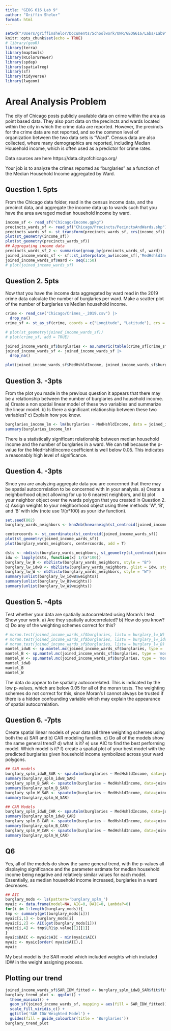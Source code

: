 ```yaml
---
title: "GEOG 616 Lab 9"
author: "Griffin Shelor"
format: html
---
```


```r
setwd("/Users/griffinshelor/Documents/Schoolwork/UNR/GEOG616/Labs/Lab9")
knitr::opts_chunk$set(echo = TRUE)
# library(geoR)
library(terra)
library(maptools)
library(RColorBrewer)
library(spdep)
library(spatialreg)
library(sf)
library(tidyverse)
library(lwgeom)
```

# Areal Analysis Problem

The city of Chicago posts publicly available data on crime within the area as point based data. They also post data on the precincts and wards located within the city in which the crime data are reported. However, the precincts for the crime data are not reported, and so the common level of organization between the two data sets is "Ward". Census data are also collected, where many demographics are reported, including Median Household income, which is often used as a predictor for crime rates.

Data sources are here https://data.cityofchicago.org/

Your job is to analyze the crimes reported as "burglaries" as a function of the Median Household Income aggregated by Ward.

## Question 1. 5pts

From the Chicago data folder, read in the census income data, and the precinct data, and aggregate the income data up to wards such that you have the area averaged median household income by ward. 

```r
income_sf <- read_sf("Chicago/Income.gpkg")
precincts_wards_sf <- read_sf("Chicago/Precincts/PecinctsAndWards.shp")
precincts_wards_sf <- st_transform(precincts_wards_sf, crs(income_sf))
plot(st_geometry(income_sf))
plot(st_geometry(precincts_wards_sf))
## Aggregating income data
precincts_wards_sf_2 <- summarise(group_by(precincts_wards_sf, ward))
joined_income_wards_sf <- sf::st_interpolate_aw(income_sf[,'MedHshldIncome'], precincts_wards_sf_2[,'ward'], extensive = F)
joined_income_wards_sf$Ward <- seq(1:50)
# plot(joined_income_wards_sf)
```

## Question 2. 5pts
Now that you have the income data aggregated by ward read in the 2019 crime data calculate the number of burglaries per ward. Make a scatter plot of the number of burglaries vs Median household income. 
```r
crime <- read_csv("Chicago/Crimes_-_2019.csv") |>
  drop_na()
crime_sf <- st_as_sf(crime, coords = c("Longitude", "Latitude"), crs = crs(income_sf))

# plot(st_geometry(joined_income_wards_sf))
# plot(crime_sf, add = TRUE)

joined_income_wards_sf$burglaries <- as.numeric(table(crime_sf[crime_sf$`Primary Type` == "BURGLARY",]$Ward))
joined_income_wards_sf <- joined_income_wards_sf |>
  drop_na()

plot(joined_income_wards_sf$MedHshldIncome, joined_income_wards_sf$burglaries)
```


## Question 3. -3pts

From the plot you made in the previous question it appears that there may be a relationship between the number of burglaries and household income. a) Create a non spatial linear model of these two variables and summarize the linear model. b) Is there a significant relationship between these two variables? c) Explain how you know.

```r
burglaries_income_lm <- lm(burglaries ~ MedHshldIncome, data = joined_income_wards_sf)
summary(burglaries_income_lm)
```
There is a statistically significant relationship between median household income and the number of burglaries in a ward. We can tell because the p-value for the MedHshldIncome coefficient is well below 0.05. This indicates a reasonably high level of significance.



## Question 4. -3pts
Since you are analyzing aggregate data you are concerned that there may be spatial autocorrelation to be concerned with in your analysis. a) Create a neighborhood object allowing for up to 6 nearest neighbors, and b) plot your neighbor object over the wards polygon that you created in Question 2. c) Assign weights to your neighborhood object using three methods 'W', 'B', and 'B' with idw (note use 1/(x*100) as your idw function).


```r
set.seed(802)
burglary_wards_neighbors <- knn2nb(knearneigh(st_centroid(joined_income_wards_sf), k = 6))

centercoords <- st_coordinates(st_centroid(joined_income_wards_sf))
plot(st_geometry(joined_income_wards_sf))
plot(burglary_wards_neighbors, centercoords, add = T)

dsts <- nbdists(burglary_wards_neighbors, st_geometry(st_centroid(joined_income_wards_sf)))
idw <- lapply(dsts, function(x) 1/(x*100))
burglary_lw_B <- nb2listw(burglary_wards_neighbors, style = "B")
burglary_lw_idwB <- nb2listw(burglary_wards_neighbors, glist = idw, style = "B")
burglary_lw_W <- nb2listw(burglary_wards_neighbors, style = "W")
summary(unlist(burglary_lw_idwB$weights))
summary(unlist(burglary_lw_B$weights))
summary(unlist(burglary_lw_W$weights))
```


## Question 5. -4pts

Test whether your data are spatially autocorrelated using Moran's I test. Show your work. a) Are they spatially autocorrelated? b) How do you know? c) Do any of the weighting schemes correct for this?


```r
# moran.test(joined_income_wards_sf$burglaries, listw = burglary_lw_W)
# moran.test(joined_income_wards_sf$burglaries, listw = burglary_lw_idwB)
# moran.test(joined_income_wards_sf$burglaries, listw = burglary_lw_B)
mantel_idwB <- sp.mantel.mc(joined_income_wards_sf$burglaries, type = 'moran', listw = burglary_lw_idwB, nsim=100)
mantel_B <- sp.mantel.mc(joined_income_wards_sf$burglaries, type = 'moran', listw = burglary_lw_B, nsim=100)
mantel_W <- sp.mantel.mc(joined_income_wards_sf$burglaries, type = 'moran', listw = burglary_lw_W, nsim=100)
mantel_idwB
mantel_B
mantel_W
```
The data do appear to be spatially autocorrelated. This is indicated by the low p-values, which are below 0.05 for all of the moran tests. The weighting schemes do not correct for this, since Moran's I cannot always be trusted if there is a hidden confounding variable which may explain the appearance of spatial autocorrelation.



## Question 6. -7pts

Create spatial linear models of your data (all three weighting schemes using both the a) SAR and b) CAR modeling families. c) Do all of the models show the same general trend? d) what is it? e) use AIC to find the best performing model. Which model is it? f) create a spatial plot of your best model with the predicted burglaries given household income symbolized across your ward polygons.

```r
## SAR models
burglary_splm_idwB_SAR <- spautolm(burglaries ~ MedHshldIncome, data=joined_income_wards_sf, listw=burglary_lw_idwB)
summary(burglary_splm_idwB_SAR)
burglary_splm_B_SAR <- spautolm(burglaries ~ MedHshldIncome, data=joined_income_wards_sf, listw=burglary_lw_B)
summary(burglary_splm_B_SAR)
burglary_splm_W_SAR <- spautolm(burglaries ~ MedHshldIncome, data=joined_income_wards_sf, listw=burglary_lw_W)
summary(burglary_splm_W_SAR)
```


```r
## CAR Models
burglary_splm_idwB_CAR <- spautolm(burglaries ~ MedHshldIncome, data=joined_income_wards_sf, family = "CAR", listw=burglary_lw_idwB)
summary(burglary_splm_idwB_CAR)
burglary_splm_B_CAR <- spautolm(burglaries ~ MedHshldIncome, data=joined_income_wards_sf, family = "CAR", listw=burglary_lw_B)
summary(burglary_splm_B_CAR)
burglary_splm_W_CAR <- spautolm(burglaries ~ MedHshldIncome, data=joined_income_wards_sf, family = "CAR", listw=burglary_lw_W)
summary(burglary_splm_W_CAR)
```



## Q6
Yes, all of the models do show the same general trend, with the p-values all displaying significance and the parameter estimate for median household income being negative and relatively similar values for each model. Essentially, as median household income increased, burglaries in a ward decreases.
```r
## AIC
burglary_mods <- ls(pattern='burglary_splm_')
myaic <- data.frame(model=NA, AIC=0, DAIC=0, LambdaP=0)
for(i in 1:length(burglary_mods)){
tmp <- summary(get(burglary_mods[i]))
myaic[i,1] <- burglary_mods[i]
myaic[i,2] <- AIC(get(burglary_mods[i]))
myaic[i,4] <- tmp$LR1$p.value[1][[1]]
}
myaic$DAIC <- myaic$AIC - min(myaic$AIC)
myaic <- myaic[order( myaic$AIC),]
myaic
```
My best model is the SAR model which included weights which included IDW in the weight assigning process. 

## Plotting our trend

```r
joined_income_wards_sf$SAR_IDW_fitted <- burglary_splm_idwB_SAR$fit$fitted.values
burglary_trend_plot <- ggplot() +
  theme_minimal() +
  geom_sf(joined_income_wards_sf, mapping = aes(fill = SAR_IDW_fitted)) +
  scale_fill_viridis_c() +
  ggtitle('SAR IDW Weighted Model') +
  guides(fill = guide_colourbar(title = 'Burglaries'))
burglary_trend_plot
```

